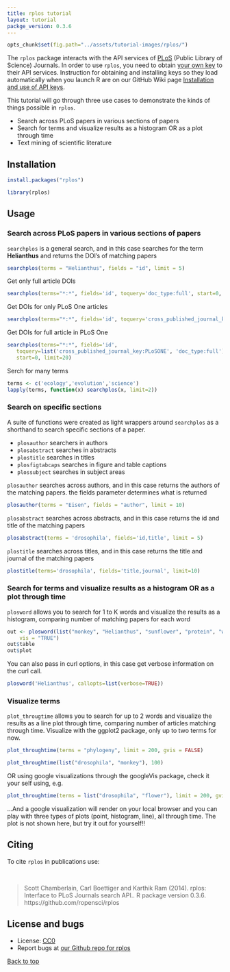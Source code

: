 ```yaml
---
title: rplos tutorial
layout: tutorial
packge_version: 0.3.6
---
```


```r
opts_chunk$set(fig.path="../assets/tutorial-images/rplos/")
```

The `rplos` package interacts with the API services of [PLoS](http://www.plos.org/) (Public Library of Science) Journals. In order to use `rplos`, you need to obtain [your own key](http://api.plos.org/registration/) to their API services. Instruction for obtaining and installing keys so they load automatically when you launch R are on our GitHub Wiki page [Installation and use of API keys](https://github.com/ropensci/rOpenSci/wiki/Installation-and-use-of-API-keys).

This tutorial will go through three use cases to demonstrate the kinds
of things possible in `rplos`.

* Search across PLoS papers in various sections of papers
* Search for terms and visualize results as a histogram OR as a plot through time
* Text mining of scientific literature

<section id="installation">

## Installation


```r
install.packages("rplos")
```

```r
library(rplos)
```

<section id="usage">

## Usage

### Search across PLoS papers in various sections of papers

`searchplos` is a general search, and in this case searches for the term
**Helianthus** and returns the DOI's of matching papers

```r
searchplos(terms = "Helianthus", fields = "id", limit = 5)
```

Get only full article DOIs

```r
searchplos(terms="*:*", fields='id', toquery='doc_type:full', start=0, limit=20)
```

Get DOIs for only PLoS One articles

```r
searchplos(terms="*:*", fields='id', toquery='cross_published_journal_key:PLoSONE', start=0, limit=15)
```

Get DOIs for full article in PLoS One

```r
searchplos(terms="*:*", fields='id',
   toquery=list('cross_published_journal_key:PLoSONE', 'doc_type:full'),
   start=0, limit=20)
```

Serch for many terms

```r
terms <- c('ecology','evolution','science')
lapply(terms, function(x) searchplos(x, limit=2))
```

### Search on specific sections

A suite of functions were created as light wrappers around `searchplos` as a shorthand to search specific sections of a paper.

* `plosauthor` searchers in authors
* `plosabstract` searches in abstracts
* `plostitle` searches in titles
* `plosfigtabcaps` searches in figure and table captions
* `plossubject` searches in subject areas

`plosauthor` searches across authors, and in this case returns the authors of the matching papers. the fields parameter determines what is returned

```r
plosauthor(terms = "Eisen", fields = "author", limit = 10)
```

`plosabstract` searches across abstracts, and in this case returns the id and title of the matching papers

```r
plosabstract(terms = 'drosophila', fields='id,title', limit = 5)
```

`plostitle` searches across titles, and in this case returns the title and journal of the matching papers

```r
plostitle(terms='drosophila', fields='title,journal', limit=10)
```

### Search for terms and visualize results as a histogram OR as a plot through time

`plosword` allows you to search for 1 to K words and visualize the results
as a histogram, comparing number of matching papers for each word

```r
out <- plosword(list("monkey", "Helianthus", "sunflower", "protein", "whale"),
    vis = "TRUE")
out$table
out$plot
```

You can also pass in curl options, in this case get verbose information on the curl call.

```r
plosword('Helianthus', callopts=list(verbose=TRUE))
```

### Visualize terms

`plot_througtime` allows you to search for up to 2 words and visualize the results as a line plot through time, comparing number of articles matching through time. Visualize with the ggplot2 package, only up to two terms for now.

```r
plot_throughtime(terms = "phylogeny", limit = 200, gvis = FALSE)
```

```r
plot_throughtime(list("drosophila", "monkey"), 100)
```

OR using google visualizations through the googleVis package, check it your self using, e.g.

```r
plot_throughtime(terms = list("drosophila", "flower"), limit = 200, gvis = TRUE)
```

...And a google visualization will render on your local browser and you
can play with three types of plots (point, histogram, line), all through
time. The plot is not shown here, but try it out for yourself!!


<section id="citing">

## Citing

To cite `rplos` in publications use:

<br>

> Scott Chamberlain, Carl Boettiger and Karthik Ram (2014). rplos: Interface to PLoS Journals search API.. R package version 0.3.6. https://github.com/ropensci/rplos

<section id="license_bugs">

## License and bugs

* License: [CC0](http://creativecommons.org/choose/zero/)
* Report bugs at [our Github repo for rplos](https://github.com/ropensci/rplos/issues?state=open)

[Back to top](#top)
